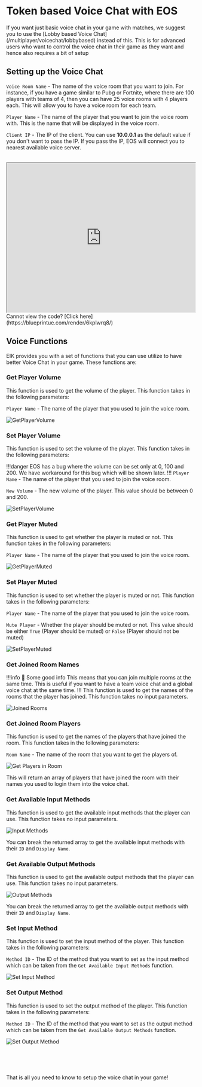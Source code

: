 
# Token based Voice Chat with EOS

<Callout type="warning">
 If you want just basic voice chat in your game with matches, we suggest you to use the [Lobby based Voice Chat](/multiplayer/voicechat/lobbybased) instead of this. This is for advanced users who want to control the voice chat in their game as they want and hence also requires a bit of setup
 </Callout>

## Setting up the Voice Chat

`Voice Room Name` - The name of the voice room that you want to join. For instance, if you have a game similar to Pubg or Fortnite, where there are 100 players with teams of 4, then you can have 25 voice rooms with 4 players each. This will allow you to have a voice room for each team.

`Player Name` - The name of the player that you want to join the voice room with. This is the name that will be displayed in the voice room.

`Client IP` - The IP of the client. You can use **10.0.0.1** as the default value if you don't want to pass the IP. If you pass the IP, EOS will connect you to nearest available voice server.

<br/>
<iframe src="https://blueprintue.com/render/6kplwrq8/" scrolling="no" allowfullscreen width="100%" height="400px"></iframe>
Cannot view the code? [Click here](https://blueprintue.com/render/6kplwrq8/)


## Voice Functions

EIK provides you with a set of functions that you can use utilize to have better Voice Chat in your game. These functions are:

### Get Player Volume

This function is used to get the volume of the player. This function takes in the following parameters:

`Player Name` - The name of the player that you used to join the voice room.

![GetPlayerVolume](../../../images/image-2.png)

### Set Player Volume

This function is used to set the volume of the player. This function takes in the following parameters:

!!!danger
EOS has a bug where the volume can be set only at 0, 100 and 200. We have workaround for this bug which will be shown later.
!!!
`Player Name` - The name of the player that you used to join the voice room.

`New Volume` - The new volume of the player. This value should be between 0 and 200.

![SetPlayerVolume](../../../images/image-1.png)

### Get Player Muted

This function is used to get whether the player is muted or not. This function takes in the following parameters:

`Player Name` - The name of the player that you used to join the voice room.

![GetPlayerMuted](../../../images/image-3.png)

### Set Player Muted

This function is used to set whether the player is muted or not. This function takes in the following parameters:

`Player Name` - The name of the player that you used to join the voice room.

`Mute Player` - Whether the player should be muted or not. This value should be either `True` (Player should be muted) or `False` (Player should not be muted) 

![SetPlayerMuted](../../../images/image-4.png)


### Get Joined Room Names

!!!info 📢 Some good info
This means that you can join multiple rooms at the same time. This is useful if you want to have a team voice chat and a global voice chat at the same time.
!!!
This function is used to get the names of the rooms that the player has joined. This function takes no input parameters.

![Joined Rooms](../../../images/image-5.png)

### Get Joined Room Players

This function is used to get the names of the players that have joined the room. This function takes in the following parameters:

`Room Name` - The name of the room that you want to get the players of.

![Get Players in Room](../../../images/image-6.png)

This will return an array of players that have joined the room with their names you used to login them into the voice chat.

### Get Available Input Methods

This function is used to get the available input methods that the player can use. This function takes no input parameters.

![Input Methods](../../../images/image-7.png)

You can break the returned array to get the available input methods with their `ID` and `Display Name`.

### Get Available Output Methods

This function is used to get the available output methods that the player can use. This function takes no input parameters.

![Output Methods](../../../images/image-8.png)

You can break the returned array to get the available output methods with their `ID` and `Display Name`.

### Set Input Method

This function is used to set the input method of the player. This function takes in the following parameters:

`Method ID` - The ID of the method that you want to set as the input method which can be taken from the `Get Available Input Methods` function.

![Set Input Method](../../../images/image-9.png)

### Set Output Method

This function is used to set the output method of the player. This function takes in the following parameters:

`Method ID` - The ID of the method that you want to set as the output method which can be taken from the `Get Available Output Methods` function.

![Set Output Method](../../../images/image-10.png)

<br/><br/>
<br/>


That is all you need to know to setup the voice chat in your game!